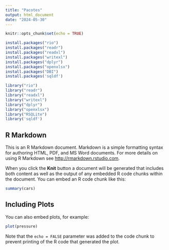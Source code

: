 ```yaml
---
title: "Pacotes"
output: html_document
date: "2024-05-30"
---
```


```r
knitr::opts_chunk$set(echo = TRUE)
```

```r
install.packages("rio")
install.packages("readr")
install.packages("readxl")
install.packages("writexl")
install.packages("dplyr")
install.packages("openxlsx")
install.packages("DBI")
install.packages('sqldf')

library("rio")
library("readr")
library("readxl")
library("writexl")
library("dplyr")
library("openxlsx")
library("RSQLite")
library('sqldf')

```



## R Markdown

This is an R Markdown document. Markdown is a simple formatting syntax for authoring HTML, PDF, and MS Word documents. For more details on using R Markdown see <http://rmarkdown.rstudio.com>.

When you click the **Knit** button a document will be generated that includes both content as well as the output of any embedded R code chunks within the document. You can embed an R code chunk like this:

```r
summary(cars)
```

## Including Plots

You can also embed plots, for example:

```r
plot(pressure)
```

Note that the `echo = FALSE` parameter was added to the code chunk to prevent printing of the R code that generated the plot.
